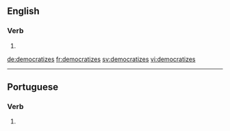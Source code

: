 
==English==

===Verb===
{{head|en|verb form}}

# {{en-third-person singular of|democratize}}

[[de:democratizes]]
[[fr:democratizes]]
[[sv:democratizes]]
[[vi:democratizes]]

----
==Portuguese==

===Verb===
{{pt-verb-form}}
# {{pt-verb-form-of|democratizar}}
{{rfc-auto}}
